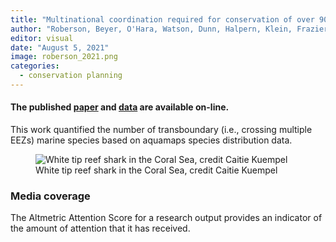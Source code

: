 ```yaml
---
title: "Multinational coordination required for conservation of over 90% of marine species"
author: "Roberson, Beyer, O'Hara, Watson, Dunn, Halpern, Klein, Frazier, Kuempel, Williams, Grantham, Montgomery, Kark, Runting"
editor: visual
date: "August 5, 2021"
image: roberson_2021.png
categories:
  - conservation planning
---
```


#### The published [paper](https://onlinelibrary.wiley.com/doi/abs/10.1111/gcb.15844) and [data](https://github.com/lroberson/transboundary_spp_pub) are available on-line.

This work quantified the number of transboundary (i.e., crossing multiple EEZs) marine species based on aquamaps species distribution data.

![White tip reef shark in the Coral Sea, credit Caitie Kuempel](roberson_2021.png)

### Media coverage

The Altmetric Attention Score for a research output provides an indicator of the amount of attention that it has received.

```{=html}
<script type="text/javascript" src="https://d1bxh8uas1mnw7.cloudfront.net/assets/embed.js"></script>
```
::: {.altmetric-embed data-badge-type="medium-donut" data-badge-details="right" data-doi="10.1111/gcb.15844"}
:::
